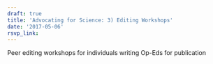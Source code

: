 ```yaml
---
draft: true 
title: 'Advocating for Science: 3) Editing Workshops'
date: '2017-05-06'
rsvp_link: 
---
```


Peer editing workshops for individuals writing Op-Eds for publication




